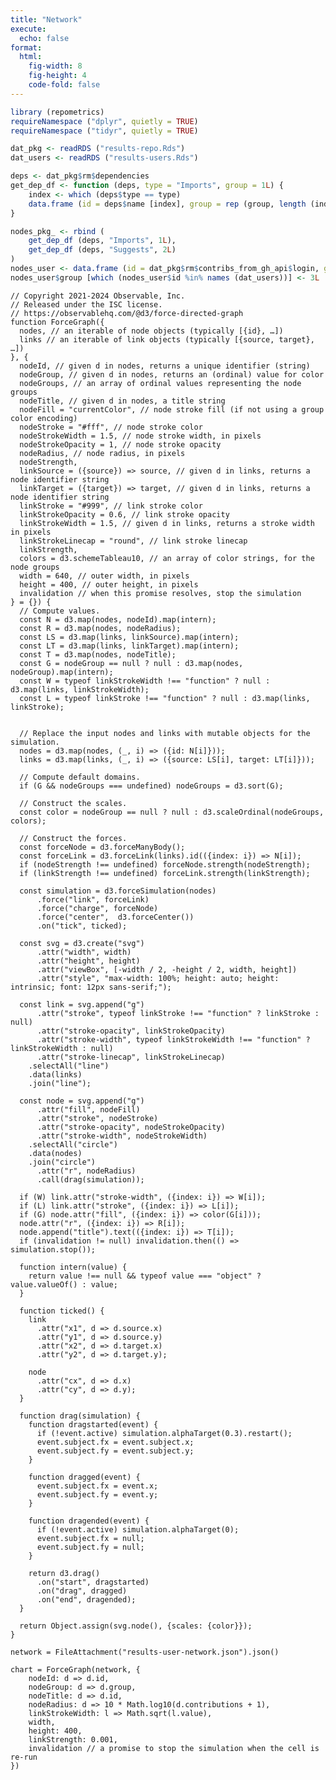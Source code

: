 ```yaml
---
title: "Network"
execute:
  echo: false
format: 
  html:
    fig-width: 8
    fig-height: 4
    code-fold: false
---
```


```r
library (repometrics)
requireNamespace ("dplyr", quietly = TRUE)
requireNamespace ("tidyr", quietly = TRUE)
```
```r
dat_pkg <- readRDS ("results-repo.Rds")
dat_users <- readRDS ("results-users.Rds")

deps <- dat_pkg$rm$dependencies
get_dep_df <- function (deps, type = "Imports", group = 1L) {
    index <- which (deps$type == type)
    data.frame (id = deps$name [index], group = rep (group, length (index)))
}

nodes_pkg_ <- rbind (
    get_dep_df (deps, "Imports", 1L),
    get_dep_df (deps, "Suggests", 2L)
)
nodes_user <- data.frame (id = dat_pkg$rm$contribs_from_gh_api$login, group = 4L)
nodes_user$group [which (nodes_user$id %in% names (dat_users))] <- 3L
```

```ojs
// Copyright 2021-2024 Observable, Inc.
// Released under the ISC license.
// https://observablehq.com/@d3/force-directed-graph
function ForceGraph({
  nodes, // an iterable of node objects (typically [{id}, …])
  links // an iterable of link objects (typically [{source, target}, …])
}, {
  nodeId, // given d in nodes, returns a unique identifier (string)
  nodeGroup, // given d in nodes, returns an (ordinal) value for color
  nodeGroups, // an array of ordinal values representing the node groups
  nodeTitle, // given d in nodes, a title string
  nodeFill = "currentColor", // node stroke fill (if not using a group color encoding)
  nodeStroke = "#fff", // node stroke color
  nodeStrokeWidth = 1.5, // node stroke width, in pixels
  nodeStrokeOpacity = 1, // node stroke opacity
  nodeRadius, // node radius, in pixels
  nodeStrength,
  linkSource = ({source}) => source, // given d in links, returns a node identifier string
  linkTarget = ({target}) => target, // given d in links, returns a node identifier string
  linkStroke = "#999", // link stroke color
  linkStrokeOpacity = 0.6, // link stroke opacity
  linkStrokeWidth = 1.5, // given d in links, returns a stroke width in pixels
  linkStrokeLinecap = "round", // link stroke linecap
  linkStrength,
  colors = d3.schemeTableau10, // an array of color strings, for the node groups
  width = 640, // outer width, in pixels
  height = 400, // outer height, in pixels
  invalidation // when this promise resolves, stop the simulation
} = {}) {
  // Compute values.
  const N = d3.map(nodes, nodeId).map(intern);
  const R = d3.map(nodes, nodeRadius);
  const LS = d3.map(links, linkSource).map(intern);
  const LT = d3.map(links, linkTarget).map(intern);
  const T = d3.map(nodes, nodeTitle);
  const G = nodeGroup == null ? null : d3.map(nodes, nodeGroup).map(intern);
  const W = typeof linkStrokeWidth !== "function" ? null : d3.map(links, linkStrokeWidth);
  const L = typeof linkStroke !== "function" ? null : d3.map(links, linkStroke);


  // Replace the input nodes and links with mutable objects for the simulation.
  nodes = d3.map(nodes, (_, i) => ({id: N[i]}));
  links = d3.map(links, (_, i) => ({source: LS[i], target: LT[i]}));

  // Compute default domains.
  if (G && nodeGroups === undefined) nodeGroups = d3.sort(G);

  // Construct the scales.
  const color = nodeGroup == null ? null : d3.scaleOrdinal(nodeGroups, colors);

  // Construct the forces.
  const forceNode = d3.forceManyBody();
  const forceLink = d3.forceLink(links).id(({index: i}) => N[i]);
  if (nodeStrength !== undefined) forceNode.strength(nodeStrength);
  if (linkStrength !== undefined) forceLink.strength(linkStrength);

  const simulation = d3.forceSimulation(nodes)
      .force("link", forceLink)
      .force("charge", forceNode)
      .force("center",  d3.forceCenter())
      .on("tick", ticked);

  const svg = d3.create("svg")
      .attr("width", width)
      .attr("height", height)
      .attr("viewBox", [-width / 2, -height / 2, width, height])
      .attr("style", "max-width: 100%; height: auto; height: intrinsic; font: 12px sans-serif;");

  const link = svg.append("g")
      .attr("stroke", typeof linkStroke !== "function" ? linkStroke : null)
      .attr("stroke-opacity", linkStrokeOpacity)
      .attr("stroke-width", typeof linkStrokeWidth !== "function" ? linkStrokeWidth : null)
      .attr("stroke-linecap", linkStrokeLinecap)
    .selectAll("line")
    .data(links)
    .join("line");

  const node = svg.append("g")
      .attr("fill", nodeFill)
      .attr("stroke", nodeStroke)
      .attr("stroke-opacity", nodeStrokeOpacity)
      .attr("stroke-width", nodeStrokeWidth)
    .selectAll("circle")
    .data(nodes)
    .join("circle")
      .attr("r", nodeRadius)
      .call(drag(simulation));

  if (W) link.attr("stroke-width", ({index: i}) => W[i]);
  if (L) link.attr("stroke", ({index: i}) => L[i]);
  if (G) node.attr("fill", ({index: i}) => color(G[i]));
  node.attr("r", ({index: i}) => R[i]);
  node.append("title").text(({index: i}) => T[i]);
  if (invalidation != null) invalidation.then(() => simulation.stop());

  function intern(value) {
    return value !== null && typeof value === "object" ? value.valueOf() : value;
  }

  function ticked() {
    link
      .attr("x1", d => d.source.x)
      .attr("y1", d => d.source.y)
      .attr("x2", d => d.target.x)
      .attr("y2", d => d.target.y);

    node
      .attr("cx", d => d.x)
      .attr("cy", d => d.y);
  }

  function drag(simulation) {
    function dragstarted(event) {
      if (!event.active) simulation.alphaTarget(0.3).restart();
      event.subject.fx = event.subject.x;
      event.subject.fy = event.subject.y;
    }

    function dragged(event) {
      event.subject.fx = event.x;
      event.subject.fy = event.y;
    }

    function dragended(event) {
      if (!event.active) simulation.alphaTarget(0);
      event.subject.fx = null;
      event.subject.fy = null;
    }

    return d3.drag()
      .on("start", dragstarted)
      .on("drag", dragged)
      .on("end", dragended);
  }

  return Object.assign(svg.node(), {scales: {color}});
}
```

```ojs
network = FileAttachment("results-user-network.json").json()
```

```ojs
chart = ForceGraph(network, {
    nodeId: d => d.id,
    nodeGroup: d => d.group,
    nodeTitle: d => d.id,
    nodeRadius: d => 10 * Math.log10(d.contributions + 1),
    linkStrokeWidth: l => Math.sqrt(l.value),
    width,
    height: 400,
    linkStrength: 0.001,
    invalidation // a promise to stop the simulation when the cell is re-run
})
```
